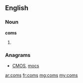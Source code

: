 ==English==

===Noun===
'''coms'''

# {{plural of|com}}

===Anagrams===
* [[CMOS#English|CMOS]], [[mocs#English|mocs]]

[[ar:coms]]
[[fr:coms]]
[[mg:coms]]
[[my:coms]]